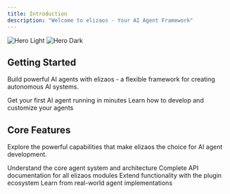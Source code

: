 ```yaml
---
title: Introduction
description: "Welcome to elizaos - Your AI Agent Framework"
---
```


<img
  className="block dark:hidden"
  src="/images/hero-light.png"
  alt="Hero Light"
/>
<img
  className="hidden dark:block"
  src="/images/hero-dark.png"
  alt="Hero Dark"
/>

## Getting Started

Build powerful AI agents with elizaos - a flexible framework for creating autonomous AI systems.

<CardGroup cols={2}>
  <Card
    title="Quick Setup"
    icon="rocket"
    href="/quickstart"
  >
    Get your first AI agent running in minutes
  </Card>
  <Card
    title="Development"
    icon="code"
    href="/development"
  >
    Learn how to develop and customize your agents
  </Card>
</CardGroup>

## Core Features

Explore the powerful capabilities that make elizaos the choice for AI agent development.

<CardGroup cols={2}>
  <Card
    title="Agent Architecture"
    icon="brain"
    href="/essentials/agents"
  >
    Understand the core agent system and architecture
  </Card>
  <Card
    title="API Reference"
    icon="terminal"
    href="/api-reference/introduction"
  >
    Complete API documentation for all elizaos modules
  </Card>
  <Card
    title="Plugins"
    icon="puzzle-piece"
    href="/essentials/plugins"
  >
    Extend functionality with the plugin ecosystem
  </Card>
  <Card
    title="Examples"
    icon="lightbulb"
    href="/essentials/examples"
  >
    Learn from real-world agent implementations
  </Card>
</CardGroup>
